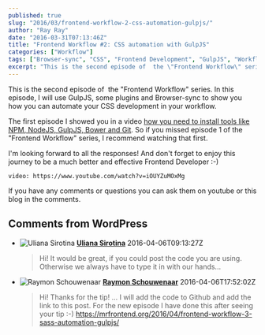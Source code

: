 ```yaml
---
published: true
slug: "2016/03/frontend-workflow-2-css-automation-gulpjs/"
author: "Ray Ray"
date: "2016-03-31T07:13:46Z"
title: "Frontend Workflow #2: CSS automation with GulpJS"
categories: ["Workflow"]
tags: ["Browser-sync", "CSS", "Frontend Development", "GulpJS", "Workflow"]
excerpt: "This is the second episode of  the \"Frontend Workflow\" series. In this episode, I will use GulpJS..."
---
```


This is the second episode of  the "Frontend Workflow" series. In this episode, I will use GulpJS, some plugins and Browser-sync to show you how you can automate your CSS development in your workflow.

The first episode I showed you in a video [how you need to install tools like NPM, NodeJS, GulpJS, Bower and Git](https://mrfrontend.org/2016/03/frontend-workflow-1-npm-nodejs-gulpjs-bower-git/). So if you missed episode 1 of the "Frontend Workflow" series, I recommend watching that first.

I'm looking forward to all the responses! And don't forget to enjoy this journey to be a much better and effective Frontend Developer :-)

`video: https://www.youtube.com/watch?v=iOUYZuMOxMg`

If you have any comments or questions you can ask them on youtube or this blog in the comments.

## Comments from WordPress

* ![Uliana Sirotina](https://www.gravatar.com/avatar/1764628f28dcdd2461ed5b3f3dc4e4ba?d=identicon) **[Uliana Sirotina](https://www.facebook.com/app_scoped_user_id/10209584655073433/)** 2016-04-06T09:13:27Z
  > Hi! It would be great, if you could post the code you are using. Otherwise we always have to type it in with our hands...
* ![Raymon Schouwenaar](https://www.gravatar.com/avatar/4db35d87bbd24ec55769e066c4b5ff33?d=identicon) **[Raymon Schouwenaar](http://www.raymonschouwenaar.nl)** 2016-04-06T17:52:02Z
  > Hi! Thanks for the tip! ... I will add the code to Github and add the link to this post. For the new episode I have done this after seeing your tip :-) https://mrfrontend.org/2016/04/frontend-workflow-3-sass-automation-gulpjs/
